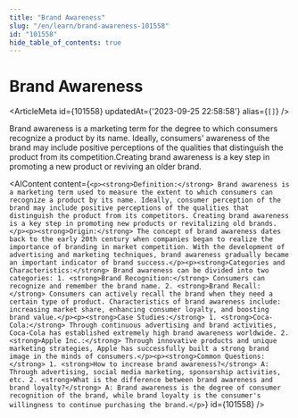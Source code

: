 ```yaml
---
title: "Brand Awareness"
slug: "/en/learn/brand-awareness-101558"
id: "101558"
hide_table_of_contents: true
---
```



# Brand Awareness

<ArticleMeta id={101558} updatedAt={'2023-09-25 22:58:58'} alias={`[]`} />
<div className='border-solid border-b border-t-0 my-4 border-[var(--ifm-color-gray-300)]' />

Brand awareness is a marketing term for the degree to which consumers recognize a product by its name. Ideally, consumers' awareness of the brand may include positive perceptions of the qualities that distinguish the product from its competition.Creating brand awareness is a key step in promoting a new product or reviving an older brand.

<AIContent content={`<p><strong>Definition:</strong> Brand awareness is a marketing term used to measure the extent to which consumers can recognize a product by its name. Ideally, consumer perception of the brand may include positive perceptions of the qualities that distinguish the product from its competitors. Creating brand awareness is a key step in promoting new products or revitalizing old brands.</p><p><strong>Origin:</strong> The concept of brand awareness dates back to the early 20th century when companies began to realize the importance of branding in market competition. With the development of advertising and marketing techniques, brand awareness gradually became an important indicator of brand success.</p><p><strong>Categories and Characteristics:</strong> Brand awareness can be divided into two categories: 1. <strong>Brand Recognition:</strong> Consumers can recognize and remember the brand name. 2. <strong>Brand Recall:</strong> Consumers can actively recall the brand when they need a certain type of product. Characteristics of brand awareness include: increasing market share, enhancing consumer loyalty, and boosting brand value.</p><p><strong>Case Studies:</strong> 1. <strong>Coca-Cola:</strong> Through continuous advertising and brand activities, Coca-Cola has established extremely high brand awareness worldwide. 2. <strong>Apple Inc.:</strong> Through innovative products and unique marketing strategies, Apple has successfully built a strong brand image in the minds of consumers.</p><p><strong>Common Questions:</strong> 1. <strong>How to increase brand awareness?</strong> A: Through advertising, social media marketing, sponsorship activities, etc. 2. <strong>What is the difference between brand awareness and brand loyalty?</strong> A: Brand awareness is the degree of consumer recognition of the brand, while brand loyalty is the consumer's willingness to continue purchasing the brand.</p>`} id={101558} />
